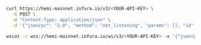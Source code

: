 
<Tabs>
  <TabItem value="curl">

```bash
curl https://hemi-mainnet.infura.io/v3/<YOUR-API-KEY> \
  -X POST \
  -H "Content-Type: application/json" \
  -d '{"jsonrpc": "2.0", "method": "net_listening", "params": [], "id": 1}'
```

  </TabItem>
  <TabItem value="WSS">

```bash
wscat -c wss://hemi-mainnet.infura.io/ws/v3/<YOUR-API-KEY> -x '{"jsonrpc": "2.0", "method": "net_listening", "params": [], "id": 1}'
```

  </TabItem>
</Tabs>
